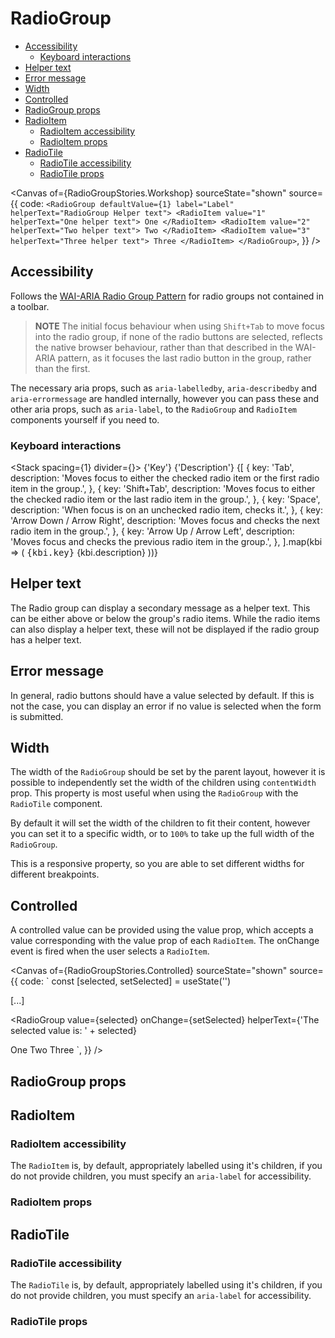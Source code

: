 
<Meta of={RadioGroupStories} />

# RadioGroup

- [Accessibility](#accessibility)
  - [Keyboard interactions](#keyboard-interactions)
- [Helper text](#helper-text)
- [Error message](#error-message)
- [Width](#width)
- [Controlled](#controlled)
- [RadioGroup props](#radiogroup-props)
- [RadioItem](#radioitem)
  - [RadioItem accessibility](#radioitem-accessibility)
  - [RadioItem props](#radioitem-props)
- [RadioTile](#radiotile)
  - [RadioTile accessibility](#radiotile-accessibility)
  - [RadioTile props](#radiotile-props)

<Description of={RadioGroupStories} />

<Canvas
  of={RadioGroupStories.Workshop}
  sourceState="shown"
  source={{
    code: `
<RadioGroup defaultValue={1} label="Label" helperText="RadioGroup Helper text">
  <RadioItem value="1" helperText="One helper text">
    One
  </RadioItem>
  <RadioItem value="2" helperText="Two helper text">
    Two
  </RadioItem>
  <RadioItem value="3" helperText="Three helper text">
    Three
  </RadioItem>
</RadioGroup>
`,
  }}
/>

## Accessibility

Follows the [WAI-ARIA Radio Group Pattern](https://www.w3.org/WAI/ARIA/apg/patterns/radio/) for radio groups not contained in a toolbar.

> **NOTE**
> The initial focus behaviour when using `Shift+Tab` to move focus into the
> radio group, if none of the radio buttons are selected, reflects the native
> browser behaviour, rather than that described in the WAI-ARIA pattern, as it
> focuses the last radio button in the group, rather than the first.

The necessary aria props, such as `aria-labelledby`, `aria-describedby` and
`aria-errormessage` are handled internally, however you can pass these and
other aria props, such as `aria-label`, to the `RadioGroup` and `RadioItem`
components yourself if you need to.

### Keyboard interactions

<Stack spacing={1} divider={<Divider />}>
  <Box display="flex" alignItems="baseline">
    <Box width={300}>
      <Text component="span" variant="legalNote">
        {'Key'}
      </Text>
    </Box>
    <Text component="span" variant="legalNote">
      {'Description'}
    </Text>
  </Box>
  {[
    {
      key: 'Tab',
      description:
        'Moves focus to either the checked radio item or the first radio item in the group.',
    },
    {
      key: 'Shift+Tab',
      description:
        'Moves focus to either the checked radio item or the last radio item in the group.',
    },
    {
      key: 'Space',
      description: 'When focus is on an unchecked radio item, checks it.',
    },
    {
      key: 'Arrow Down / Arrow Right',
      description: 'Moves focus and checks the next radio item in the group.',
    },
    {
      key: 'Arrow Up / Arrow Left',
      description: 'Moves focus and checks the previous radio item in the group.',
    },
  ].map(kbi => (
    <Box display="flex" alignItems="baseline">
      <Box width={300}>
        <kbd>{kbi.key}</kbd>
      </Box>
      <Text component="span" variant="body">
        {kbi.description}
      </Text>
    </Box>
  ))}
</Stack>

## Helper text

The Radio group can display a secondary message as a helper text. This can be
either above or below the group's radio items. While the radio items can also
display a helper text, these will not be displayed if the radio group has a
helper text.

<Canvas of={RadioGroupStories.WithRadioItemHelperText} />

## Error message

In general, radio buttons should have a value selected by default. If this is
not the case, you can display an error if no value is selected when the form is
submitted.

<Canvas of={RadioGroupStories.ShowingError} sourceState="none" />

## Width

The width of the `RadioGroup` should be set by the parent layout, however it is
possible to independently set the width of the children using `contentWidth`
prop. This property is most useful when using the `RadioGroup` with the
`RadioTile` component.

By default it will set the width of the children to fit their content, however
you can set it to a specific width, or to `100%` to take up the full width of
the `RadioGroup`.

This is a responsive property, so you are able to set different widths for
different breakpoints.

## Controlled

A controlled value can be provided using the value prop, which accepts a value
corresponding with the value prop of each `RadioItem`. The onChange event is fired
when the user selects a `RadioItem`.

<Canvas of={RadioGroupStories.Controlled} sourceState="shown"
source={{
code: `
const [selected, setSelected] = useState('')

[...]

<RadioGroup
  value={selected}
  onChange={setSelected}
  helperText={'The selected value is: ' + selected}
>
  <RadioItem value="1">One</RadioItem>
  <RadioItem value="2">Two</RadioItem>
  <RadioItem value="3">Three</RadioItem>
</RadioGroup>
`, }} />

## RadioGroup props

<ArgTypes of={RadioGroupStories} />

## RadioItem

<Description of={RadioItemStories} />

### RadioItem accessibility

The `RadioItem` is, by default, appropriately labelled using it's children, if
you do not provide children, you must specify an `aria-label` for
accessibility.

### RadioItem props

<ArgTypes of={RadioItemStories} />

## RadioTile

<Description of={RadioTileStories} />

### RadioTile accessibility

The `RadioTile` is, by default, appropriately labelled using it's children, if
you do not provide children, you must specify an `aria-label` for
accessibility.

### RadioTile props

<ArgTypes of={RadioItemStories} />
